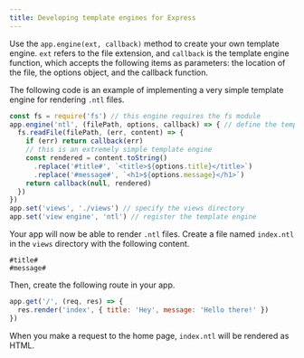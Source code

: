```yaml
---
title: Developing template engines for Express
---
```


Use the `app.engine(ext, callback)` method to create your own template engine. `ext` refers to the file extension, and `callback` is the template engine function, which accepts the following items as parameters: the location of the file, the options object, and the callback function.

The following code is an example of implementing a very simple template engine for rendering `.ntl` files.

```js
const fs = require('fs') // this engine requires the fs module
app.engine('ntl', (filePath, options, callback) => { // define the template engine
  fs.readFile(filePath, (err, content) => {
    if (err) return callback(err)
    // this is an extremely simple template engine
    const rendered = content.toString()
      .replace('#title#', `<title>${options.title}</title>`)
      .replace('#message#', `<h1>${options.message}</h1>`)
    return callback(null, rendered)
  })
})
app.set('views', './views') // specify the views directory
app.set('view engine', 'ntl') // register the template engine
```

Your app will now be able to render `.ntl` files. Create a file named `index.ntl` in the `views` directory with the following content.

```text
#title#
#message#
```
Then, create the following route in your app.

```js
app.get('/', (req, res) => {
  res.render('index', { title: 'Hey', message: 'Hello there!' })
})
```
When you make a request to the home page, `index.ntl` will be rendered as HTML.
